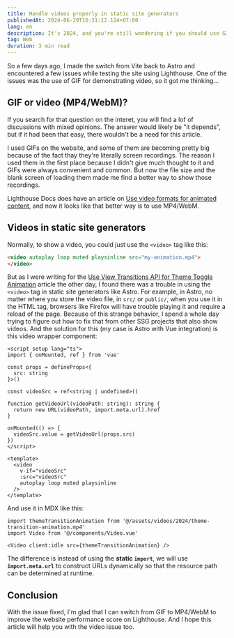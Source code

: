 ```yaml
---
title: Handle videos properly in static site generators
publishedAt: 2024-06-29T16:31:12.124+07:00
lang: en
description: It's 2024, and you're still wondering if you should use GIF or MP4/WebM for demonstrating something in your static site generator? This one might just be the answer.
tag: Web
duration: 3 min read
---
```


So a few days ago, I made the switch from Vite back to Astro and encountered a few issues while testing the site using Lighthouse. One of the issues was the use of GIF for demonstrating video, so it got me thinking...

## GIF or video (MP4/WebM)?

If you search for that question on the interet, you will find a lof of discussions with mixed opinions. The answer would likely be "it depends", but if it had been that easy, there wouldn't be a need for this article.

I used GIFs on the website, and some of them are becoming pretty big because of the fact thay they're literally screen recordings. The reason I used them in the first place because I didn't give much thought to it and GIFs were always convenient and common. But now the file size and the blank screen of loading them made me find a better way to show those recordings.

Lighthouse Docs does have an article on [Use video formats for animated content](https://developer.chrome.com/docs/lighthouse/performance/efficient-animated-content/), and now it looks like that better way is to use MP4/WebM.

## Videos in static site generators

Normally, to show a video, you could just use the `<video>` tag like this:

```html
<video autoplay loop muted playsinline src="my-animation.mp4">
</video>
```

But as I were writing for the [Use View Transitions API for Theme Toggle Animation](/posts/use-view-transitions-api-for-theme-toggle-animation) article the other day, I found there was a trouble in using the `<video>` tag in static site generators like Astro. For example, in Astro, no matter where you store the video file, in `src/` or `public/`, when you use it in the HTML tag, browsers like Firefox will have trouble playing it and require a reload of the page. Because of this strange behavior, I spend a whole day trying to figure out how to fix that from other SSG projects that also show videos. And the solution for this (my case is Astro with Vue integration) is this video wrapper component:

```vue title="src › components › Video.vue"
<script setup lang="ts">
import { onMounted, ref } from 'vue'

const props = defineProps<{
  src: string
}>()

const videoSrc = ref<string | undefined>()

function getVideoUrl(videoPath: string): string {
  return new URL(videoPath, import.meta.url).href
}

onMounted(() => {
  videoSrc.value = getVideoUrl(props.src)
})
</script>

<template>
  <video
    v-if="videoSrc"
    :src="videoSrc"
    autoplay loop muted playsinline
  />
</template>
```

And use it in MDX like this:

```mdx
import themeTransitionAnimation from '@/assets/videos/2024/theme-transition-animation.mp4'
import Video from '@/components/Video.vue'

<Video client:idle src={themeTransitionAnimation} />
```

The difference is instead of using the **static `import`**, we will use **`import.meta.url`** to construct URLs dynamically so that the resource path can be determined at runtime.

## Conclusion

With the issue fixed, I'm glad that I can switch from GIF to MP4/WebM to improve the website performance score on Lighthouse. And I hope this article will help you with the video issue too.
